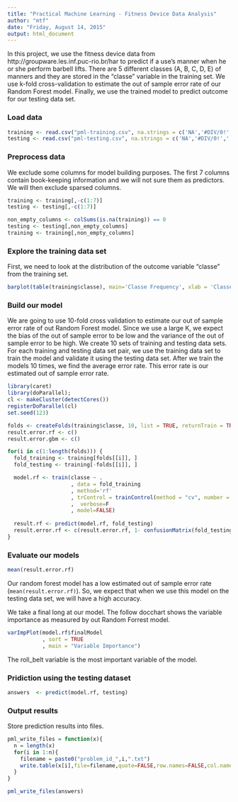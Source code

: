 ```yaml
---
title: "Practical Machine Learning - Fitness Device Data Analysis"
author: "mtf"
date: "Friday, August 14, 2015"
output: html_document
---
```


In this project, we use the fitness device data from http://groupware.les.inf.puc-rio.br/har to predict if a use's manner when he or she perform barbell lifts. There are 5 different classes (A, B, C, D, E) of manners and they are stored in the "classe" variable in the training set. We use k-fold cross-validation to estimate the out of sample error rate of our Random Forest model. Finally, we use the trained model to predict outcome for our testing data set.

### Load data
```r
training <- read.csv("pml-training.csv", na.strings = c('NA','#DIV/0!',''))
testing <- read.csv("pml-testing.csv", na.strings = c('NA','#DIV/0!',''))
```

### Preprocess data
We exclude some columns for model building purposes. The first 7 columns contain book-keeping information 
and we will not sure them as predictors. We will then exclude sparsed columns.

```r
training <- training[,-c(1:7)]
testing <- testing[,-c(1:7)]

non_empty_columns <- colSums(is.na(training)) == 0
testing <- testing[,non_empty_columns]
training <- training[,non_empty_columns]
```

### Explore the training data set
First, we need to look at the distribution of the outcome variable "classe" from 
the training set. 

```r
barplot(table(training$classe), main='Classe Frequency', xlab = 'Classe', ylab = 'Frequency')
```

### Build our model
We are going to use 10-fold cross validation to estimate our out of sample error rate of out Random Forest model. Since we use a large K,
we expect the bias of the out of sample error to be low and the variance of the out of sample error to be high. We 
create 10 sets of training and testing data sets. For each training and testing data set pair, we use the training data set to train the 
model and validate it using the testing data set. After we train the models 10 times, we find the average error rate. This error rate 
is our estimated out of sample error rate. 

```r
library(caret)
library(doParallel);
cl <- makeCluster(detectCores())
registerDoParallel(cl)
set.seed(123)

folds <- createFolds(training$classe, 10, list = TRUE, returnTrain = TRUE)
result.error.rf <- c()
result.error.gbm <- c()

for(i in c(1:length(folds))) {     
  fold_training <- training[folds[[i]], ]
  fold_testing <- training[-folds[[i]], ]

  model.rf <- train(classe ~ .
                    , data = fold_training
                    , method='rf'
                    , trControl = trainControl(method = "cv", number = 3)
                    ,  verbose=F
                    , model=FALSE)
  
  result.rf <- predict(model.rf, fold_testing)
  result.error.rf <- c(result.error.rf, 1- confusionMatrix(fold_testing$classe, result.rf)$overall['Accuracy'])
}
```

### Evaluate our models
```r
mean(result.error.rf)
```

Our random forest model has a low estimated out of sample error rate (`mean(result.error.rf)`). So, we expect that when we use this model on the testing data set, we will have a high accuracy.

We take a final long at our model. The follow docchart shows the variable importance as measured by out Random Forrest model.

```r
varImpPlot(model.rf$finalModel
           , sort = TRUE
           , main = "Variable Importance")

```

The roll_belt variable is the most important variable of the model.

### Pridiction using the testing dataset

```r
answers  <- predict(model.rf, testing)
```


### Output results
Store prediction results into files.
```r
pml_write_files = function(x){
  n = length(x)
  for(i in 1:n){
    filename = paste0("problem_id_",i,".txt")
    write.table(x[i],file=filename,quote=FALSE,row.names=FALSE,col.names=FALSE)
  }
}

pml_write_files(answers)
```